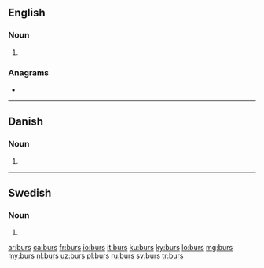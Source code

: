 {{also|Bürs}}
==English==

===Noun===
{{head|en|noun plural form}}

# {{plural of|bur|lang=en}}

===Anagrams===
* {{l|en|rubs}}

----

==Danish==

===Noun===
{{head|da|noun form|g=n}}

# {{genitive singular indefinite of|bur|lang=da}}

----

==Swedish==

===Noun===
{{head|sv|noun form}}

# {{sv-noun-form-indef-gen|bur}}

[[ar:burs]]
[[ca:burs]]
[[fr:burs]]
[[io:burs]]
[[it:burs]]
[[ku:burs]]
[[ky:burs]]
[[lo:burs]]
[[mg:burs]]
[[my:burs]]
[[nl:burs]]
[[uz:burs]]
[[pl:burs]]
[[ru:burs]]
[[sv:burs]]
[[tr:burs]]